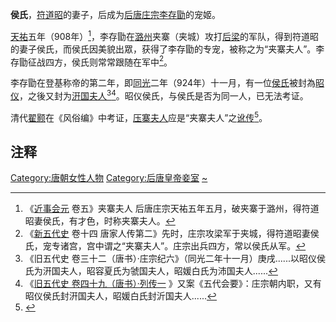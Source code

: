 '''侯氏'''，[[符道昭|符道昭]]的妻子，后成为[[唐庄宗|后唐庄宗李存勖]]的宠姬。

[[天祐_(唐朝)|天祐]]五年（908年）<ref>《[[近事会元|近事会元]] 卷五》夹寨夫人 后唐庄宗天祐五年五月，破夹寨于潞州，得符道昭妻侯氏，有才色，时称夹寨夫人。</ref>，李存勖在[[潞州|潞州]]夹寨（夹城）攻打[[后梁|后梁]]的军队，得到符道昭的妻子侯氏，而侯氏因美貌出眾，获得了李存勖的专宠，被称之为“夹寨夫人”。李存勖征战四方，侯氏则常常跟随在军中<ref>《[[新五代史|新五代史]] 卷十四 唐家人传第二》先时，庄宗攻梁军于夹城，得符道昭妻侯氏，宠专诸宫，宫中谓之“夹寨夫人”。庄宗出兵四方，常以侯氏从军。</ref>。

李存勖在登基称帝的第二年，即[[同光|同光]]二年（924年）十一月，有一位[[侯昭仪_(后唐庄宗)|侯氏]]被封為[[昭仪|昭仪]]，之後又封为[[汧国夫人|汧国夫人]]<ref>《旧五代史 卷三十二（唐书）·庄宗纪六》（同光二年十一月）庚戌......以昭仪侯氏为汧国夫人，昭容夏氏为虢国夫人，昭媛白氏为沛国夫人......</ref><ref>《[http://www.guoxue.com/shibu/24shi/oldwudai/jwd_049.htm 旧五代史 卷四十九（唐书）·列传一] {{Wayback|url=http://www.guoxue.com/shibu/24shi/oldwudai/jwd_049.htm |date=20200429182942 }}》又案《五代会要》：庄宗朝内职，又有昭仪侯氏封汧国夫人，昭媛白氏封沂国夫人......</ref>。昭仪侯氏，与侯氏是否为同一人，已无法考证。

清代[[翟颢|翟颢]]在《风俗编》中考证，[[压寨夫人|压寨夫人]]应是“夹寨夫人”之[[讹传|讹传]]<ref>{{Cite web |url=http://www.sxgov.cn/cultrue/cultrue_content/2012-01/04/content_1359331.htm |title=山西十大古战场之 伟人取经三垂岗 |accessdate=2012-11-07 |author= |date=2012-01-04 |work= |publisher=黄河新闻网 |language=Zh-hans |deadurl=yes |archiveurl=https://web.archive.org/web/20150924112517/http://www.sxgov.cn/cultrue/cultrue_content/2012-01/04/content_1359331.htm |archivedate=2015-09-24 }}</ref>。

== 注释 ==

{{Reflist|2}}

{{DEFAULTSORT:H}}
[[Category:唐朝女性人物|Category:唐朝女性人物]]
[[Category:后唐皇帝妾室|Category:后唐皇帝妾室]]
[[Category:侯姓|~]]